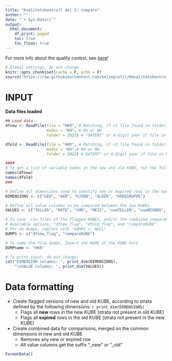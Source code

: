 ```yaml
---
title: "Kvalitetskontroll del 2: compare"
author: ""
date: "`r Sys.Date()`"
output:
  html_document: 
    df_print: paged
    toc: true
    toc_float: true
---
```

For more info about the quality control, see [here](https://github.com/helseprofil/KHvalitetskontroll)!

```r
# Global settings, do not change
knitr::opts_chunk$set(cache = F, echo = F)
source("https://raw.githubusercontent.com/helseprofil/KHvalitetskontroll/main/R/setup.R")
```

# INPUT

**Data files loaded**
```r
## Load data
dfnew <- ReadFile(file = "HKR", # Matching, if >1 file found in folder, specify file name further
                  modus = "KH", # KH or NH
                  folder = 2023) # "DATERT" or 4-digit year if file in NESSTAR-folder

dfold <- ReadFile(file = "HKR", # Matching, if >1 file found in folder, specify file name further
                  modus = "KH",# KH or NH
                  folder = 2022) # DATERT" or 4-digit year if file in NESSTAR-folder
```

```r
####
# To get a list of variable names in the new and old KUBE, run the following code
names(dfnew)
names(dfold)
###

# Define all dimensions used to identify new or expired rows in the two KUBEs
DIMENSIONS <- c("GEO", "AAR", "KJONN", "ALDER", "KODEGRUPPE")

# Define all value columns to be compared between the two KUBEs
VALUES <- c("TELLER", "RATE", "SMR", "MEIS", "sumTELLER", "sumNEVNER", "RATE.n", "SPVFLAGG")

# To save .csv-files of the flagged KUBEs, and/or the combined compareKUBE, use this option
# Available options: "dfnew_flag", "dfold_flag", and "compareKUBE"
# For no dumps, replace with "DUMPS <- NULL"
DUMPS <- c("dfnew_flag", "compareKUBE")

# To name the file dumps, Insert the NAME of the KUBE here
DUMPname <- "HKR" 
```

```r
# To print input, do not change:
cat("DIMENSION columns: ", print_dim(DIMENSIONS), 
    "\nVALUE columns: ", print_dim(VALUES))
```
# Data formatting

- Create flagged versions of new and old KUBE, according to strata defined by the following dimensions: `r print_dim(DIMENSIONS)`
    - Flags all **new** rows in the new KUBE (strata not present in old KUBE)
    - Flags all **expired** rows in the old KUBE (strata not present in the new KUBE)
- Create combined data for comparisons, merged on the common dimensions in new and old KUBE
    - Removes any new or expired row
    - All value columns get the suffix "_new" or "_old"

```r
FormatData()
```

